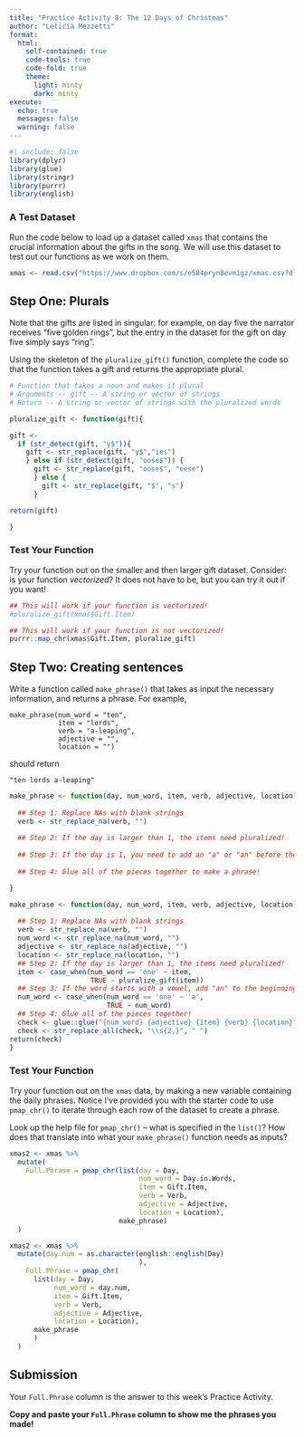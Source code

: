 ```yaml
---
title: "Practice Activity 8: The 12 Days of Christmas"
author: "Leticia Mezzetti"
format: 
  html:
    self-contained: true
    code-tools: true
    code-fold: true
    theme: 
      light: minty
      dark: minty
execute: 
  echo: true
  messages: false
  warning: false
---
```


```r
#| include: false
library(dplyr)
library(glue)
library(stringr)
library(purrr)
library(english)
```

### A Test Dataset

Run the code below to load up a dataset called `xmas` that contains the crucial information about the gifts in the song. We will use this dataset to test out our functions as we work on them.

```r
xmas <- read.csv("https://www.dropbox.com/s/e584pryn8evm1gz/xmas.csv?dl=1")
```

## Step One: Plurals

Note that the gifts are listed in singular: for example, on day five the narrator receives "five golden rings", but the entry in the dataset for the gift on day five simply says "ring".

Using the skeleton of the `pluralize_gift()` function, complete the code so that the function takes a gift and returns the appropriate plural.

```r
# Function that takes a noun and makes it plural
# Arguments -- gift -- A string or vector of strings
# Return -- A string or vector of strings with the pluralized words

pluralize_gift <- function(gift){

gift <-
  if (str_detect(gift, "y$")){
    gift <- str_replace(gift, "y$","ies")
    } else if (str_detect(gift, "oose$")) {
      gift <- str_replace(gift, "oose$", "eese")
      } else {
        gift <- str_replace(gift, "$", "s")
      }

return(gift)

}
```

### Test Your Function

Try your function out on the smaller and then larger gift dataset. Consider: is your function *vectorized*? It does not have to be, but you can try it out if you want!

```r
## This will work if your function is vectorized!
#pluralize_gift(xmas$Gift.Item)

## This will work if your function is not vectorized!
purrr::map_chr(xmas$Gift.Item, pluralize_gift)

```

## Step Two: Creating sentences

Write a function called `make_phrase()` that takes as input the necessary information, and returns a phrase. For example,

    make_phrase(num_word = "ten", 
                item = "lords", 
                verb = "a-leaping", 
                adjective = "", 
                location = "")

should return

    "ten lords a-leaping"

```r
make_phrase <- function(day, num_word, item, verb, adjective, location) {
  
  ## Step 1: Replace NAs with blank strings
  verb <- str_replace_na(verb, "")
  
  ## Step 2: If the day is larger than 1, the items need pluralized! 
  
  ## Step 3: If the day is 1, you need to add an "a" or "an" before the gift 
  
  ## Step 4: Glue all of the pieces together to make a phrase! 

}
```

```r
make_phrase <- function(day, num_word, item, verb, adjective, location) {
  
  ## Step 1: Replace NAs with blank strings
  verb <- str_replace_na(verb, "")
  num_word <- str_replace_na(num_word, "")
  adjective <- str_replace_na(adjective, "")
  location <- str_replace_na(location, "")
  ## Step 2: If the day is larger than 1, the items need pluralized! 
  item <- case_when(num_word == 'one' ~ item,
                    TRUE ~ pluralize_gift(item))
  ## Step 3: If the word starts with a vowel, add "an" to the beginning
  num_word <- case_when(num_word == 'one' ~ 'a',
                        TRUE ~ num_word)
  ## Step 4: Glue all of the pieces together! 
  check <- glue::glue("{num_word} {adjective} {item} {verb} {location}")
  check <- str_replace_all(check, "\\s{2,}", " ")
return(check)
}
```

### Test Your Function

Try your function out on the `xmas` data, by making a new variable containing the daily phrases. Notice I've provided you with the starter code to use `pmap_chr()` to iterate through each row of the dataset to create a phrase.

::: callout-tip
Look up the help file for `pmap_chr()` -- what is specified in the `list()`? How does that translate into what your `make_phrase()` function needs as inputs?
:::

```r
xmas2 <- xmas %>%
  mutate(
    Full.Phrase = pmap_chr(list(day = Day,
                                num_word = Day.in.Words,
                                item = Gift.Item,
                                verb = Verb,
                                adjective = Adjective,
                                location = Location), 
                           make_phrase)
  )
```

```r
xmas2 <- xmas %>%
  mutate(day.num = as.character(english::english(Day)
                                ), 
    Full.Phrase = pmap_chr(
      list(day = Day,
           num_word = day.num,
           item = Gift.Item,
           verb = Verb,
           adjective = Adjective,
           location = Location),
      make_phrase
      )
  )
```

## Submission

Your `Full.Phrase` column is the answer to this week's Practice Activity.

**Copy and paste your `Full.Phrase` column to show me the phrases you made!**

